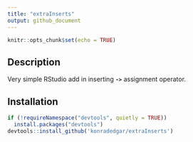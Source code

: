 ```yaml
---
title: "extraInserts"
output: github_document
---
```


```r
knitr::opts_chunk$set(echo = TRUE)
```

## Description

Very simple RStudio add in inserting **`->`** assignment operator.

## Installation

```r
if (!requireNamespace("devtools", quietly = TRUE))
  install.packages("devtools")
devtools::install_github('konradedgar/extraInserts')
```

